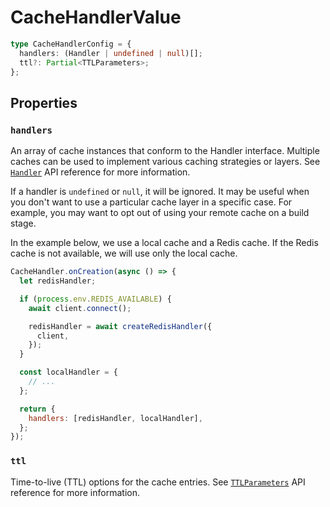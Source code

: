 # CacheHandlerValue

```typescript
type CacheHandlerConfig = {
  handlers: (Handler | undefined | null)[];
  ttl?: Partial<TTLParameters>;
};
```

## Properties

### `handlers`

An array of cache instances that conform to the Handler interface. Multiple caches can be used to implement various caching strategies or layers. See [`Handler`](/api-reference/handler) API reference for more information.

If a handler is `undefined` or `null`, it will be ignored. It may be useful when you don't want to use a particular cache layer in a specific case. For example, you may want to opt out of using your remote cache on a build stage.

In the example below, we use a local cache and a Redis cache. If the Redis cache is not available, we will use only the local cache.

```js filename="cache-handler.mjs" copy
CacheHandler.onCreation(async () => {
  let redisHandler;

  if (process.env.REDIS_AVAILABLE) {
    await client.connect();

    redisHandler = await createRedisHandler({
      client,
    });
  }

  const localHandler = {
    // ...
  };

  return {
    handlers: [redisHandler, localHandler],
  };
});
```

### `ttl`

Time-to-live (TTL) options for the cache entries. See [`TTLParameters`](/api-reference/ttl-parameters) API reference for more information.
